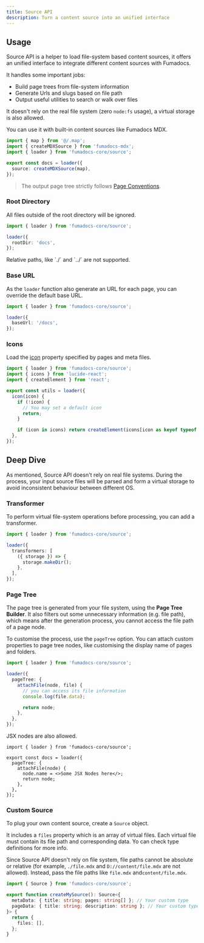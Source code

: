 ```yaml
---
title: Source API
description: Turn a content source into an unified interface
---
```


## Usage

Source API is a helper to load file-system based content sources, it offers an unified interface to integrate different content sources with Fumadocs.

It handles some important jobs:

- Build page trees from file-system information
- Generate Urls and slugs based on file path
- Output useful utilities to search or walk over files

It doesn't rely on the real file system (zero `node:fs` usage), a virtual storage is also allowed.

You can use it with built-in content sources like Fumadocs MDX.

```ts
import { map } from '@/.map';
import { createMDXSource } from 'fumadocs-mdx';
import { loader } from 'fumadocs-core/source';

export const docs = loader({
  source: createMDXSource(map),
});
```

> The output page tree strictly follows [Page Conventions](/docs/headless/page-conventions).

### Root Directory

All files outside of the root directory will be ignored.

```ts
import { loader } from 'fumadocs-core/source';

loader({
  rootDir: 'docs',
});
```

<Callout type="warn">
  Relative paths, like `./` and `../` are not supported.
</Callout>

### Base URL

As the `loader` function also generate an URL for each page, you can override the default base URL.

```ts
import { loader } from 'fumadocs-core/source';

loader({
  baseUrl: '/docs',
});
```

### Icons

Load the [icon](/docs/headless/page-conventions#icons) property specified by pages and meta files.

```ts
import { loader } from 'fumadocs-core/source';
import { icons } from 'lucide-react';
import { createElement } from 'react';

export const utils = loader({
  icon(icon) {
    if (!icon) {
      // You may set a default icon
      return;
    }

    if (icon in icons) return createElement(icons[icon as keyof typeof icons]);
  },
});
```

## Deep Dive

As mentioned, Source API doesn't rely on real file systems.
During the process, your input source files will be parsed and form a virtual storage to avoid inconsistent behaviour between different OS.

### Transformer

To perform virtual file-system operations before processing, you can add a transformer.

```ts
import { loader } from 'fumadocs-core/source';

loader({
  transformers: [
    ({ storage }) => {
      storage.makeDir();
    },
  ],
});
```

### Page Tree

The page tree is generated from your file system, using the **Page Tree Builder**.
It also filters out some unnecessary information (e.g. file path), which means after the generation process, you cannot access the file path of a page node.

To customise the process, use the `pageTree` option.
You can attach custom properties to page tree nodes, like customising the display name of pages and folders.

```ts
import { loader } from 'fumadocs-core/source';

loader({
  pageTree: {
    attachFile(node, file) {
      // you can access its file information
      console.log(file.data);

      return node;
    },
  },
});
```

JSX nodes are also allowed.

```tsx
import { loader } from 'fumadocs-core/source';

export const docs = loader({
  pageTree: {
    attachFile(node) {
      node.name = <>Some JSX Nodes here</>;
      return node;
    },
  },
});
```

### Custom Source

To plug your own content source, create a `Source` object.

It includes a `files` property which is an array of virtual files.
Each virtual file must contain its file path and corresponding data.
Yo can check type definitions for more info.

Since Source API doesn't rely on file system, file paths cannot be absolute or relative (for example, `./file.mdx` and `D://content/file.mdx` are not allowed).
Instead, pass the file paths like `file.mdx` and`content/file.mdx`.

```ts
import { Source } from 'fumadocs-core/source';

export function createMySource(): Source<{
  metaData: { title: string; pages: string[] }; // Your custom type
  pageData: { title: string; description: string }; // Your custom type
}> {
  return {
    files: [],
  };
}
```

